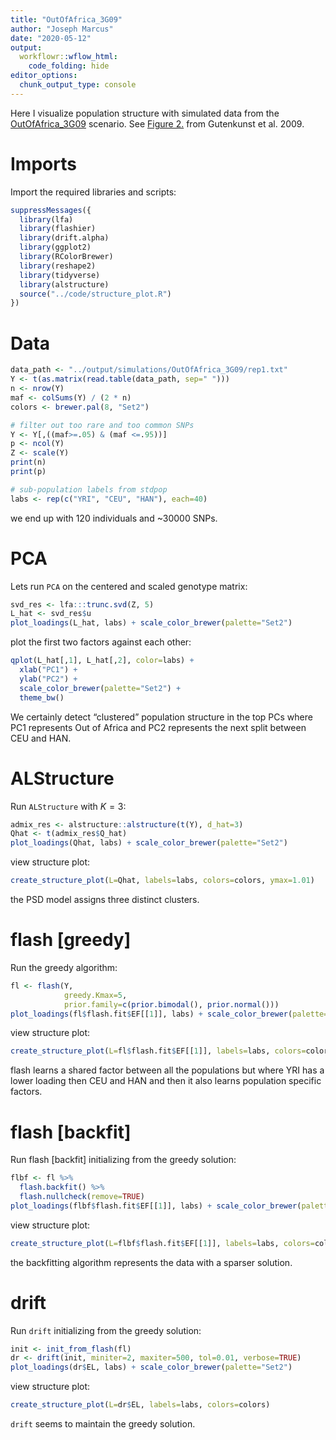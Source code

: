 ```yaml
---
title: "OutOfAfrica_3G09"
author: "Joseph Marcus"
date: "2020-05-12"
output:
  workflowr::wflow_html:
    code_folding: hide
editor_options:
  chunk_output_type: console
---
```


Here I visualize population structure with simulated data from the [OutOfAfrica_3G09](https://stdpopsim.readthedocs.io/en/latest/catalog.html#sec_catalog_homsap_models_outofafrica_3g09) scenario. See [Figure 2.](https://journals.plos.org/plosgenetics/article?id=10.1371/journal.pgen.1000695) from Gutenkunst et al. 2009.

# Imports

Import the required libraries and scripts:

```r
suppressMessages({
  library(lfa)
  library(flashier)
  library(drift.alpha)
  library(ggplot2)
  library(RColorBrewer)
  library(reshape2)
  library(tidyverse)
  library(alstructure)
  source("../code/structure_plot.R")
})
```

# Data

```r
data_path <- "../output/simulations/OutOfAfrica_3G09/rep1.txt"
Y <- t(as.matrix(read.table(data_path, sep=" ")))
n <- nrow(Y)
maf <- colSums(Y) / (2 * n)
colors <- brewer.pal(8, "Set2")

# filter out too rare and too common SNPs
Y <- Y[,((maf>=.05) & (maf <=.95))]
p <- ncol(Y)
Z <- scale(Y)
print(n)
print(p)

# sub-population labels from stdpop
labs <- rep(c("YRI", "CEU", "HAN"), each=40)
```

we end up with 120 individuals and ~30000 SNPs.

# PCA

Lets run `PCA` on the centered and scaled genotype matrix:

```r
svd_res <- lfa:::trunc.svd(Z, 5)
L_hat <- svd_res$u
plot_loadings(L_hat, labs) + scale_color_brewer(palette="Set2")
```

plot the first two factors against each other:

```r
qplot(L_hat[,1], L_hat[,2], color=labs) + 
  xlab("PC1") + 
  ylab("PC2") + 
  scale_color_brewer(palette="Set2") +
  theme_bw()
```

We certainly detect "clustered" population structure in the top PCs where PC1 represents Out of Africa and PC2 represents the next split between CEU and HAN.

# ALStructure

Run `ALStructure` with $K=3$:

```r
admix_res <- alstructure::alstructure(t(Y), d_hat=3)
Qhat <- t(admix_res$Q_hat)
plot_loadings(Qhat, labs) + scale_color_brewer(palette="Set2")
```

view structure plot:

```r
create_structure_plot(L=Qhat, labels=labs, colors=colors, ymax=1.01)
```

the PSD model assigns three distinct clusters.

# flash [greedy]

Run the greedy algorithm:

```r
fl <- flash(Y, 
            greedy.Kmax=5, 
            prior.family=c(prior.bimodal(), prior.normal()))
plot_loadings(fl$flash.fit$EF[[1]], labs) + scale_color_brewer(palette="Set2")
```

view structure plot:

```r
create_structure_plot(L=fl$flash.fit$EF[[1]], labels=labs, colors=colors)
```

flash learns a shared factor between all the populations but where YRI has a lower loading then CEU and HAN and then it also learns population specific factors. 

# flash [backfit]

Run flash [backfit] initializing from the greedy solution:

```r
flbf <- fl %>% 
  flash.backfit() %>% 
  flash.nullcheck(remove=TRUE)
plot_loadings(flbf$flash.fit$EF[[1]], labs) + scale_color_brewer(palette="Set2")
```

view structure plot:

```r
create_structure_plot(L=flbf$flash.fit$EF[[1]], labels=labs, colors=colors)
```

the backfitting algorithm represents the data with a sparser solution.

# drift

Run `drift` initializing from the greedy solution:

```r
init <- init_from_flash(fl)
dr <- drift(init, miniter=2, maxiter=500, tol=0.01, verbose=TRUE)
plot_loadings(dr$EL, labs) + scale_color_brewer(palette="Set2")
```

view structure plot:

```r
create_structure_plot(L=dr$EL, labels=labs, colors=colors)
```

`drift` seems to maintain the greedy solution.
